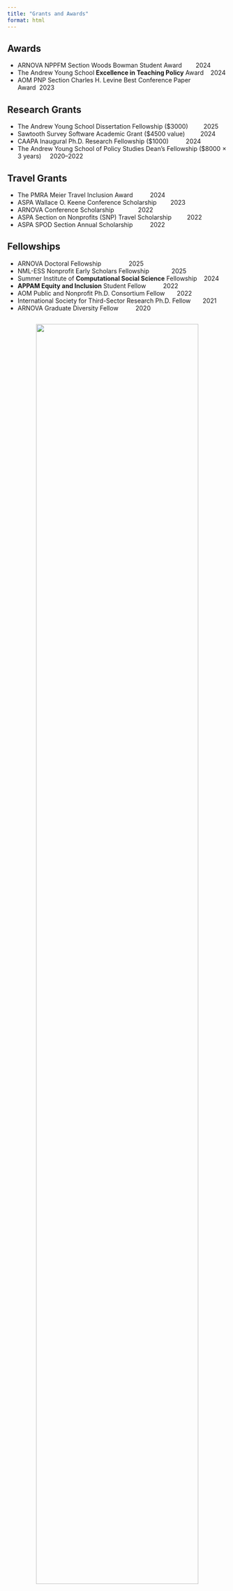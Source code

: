 ```yaml
---
title: "Grants and Awards"
format: html
---
```


## Awards  

- ARNOVA NPPFM Section Woods Bowman Student Award&nbsp;&nbsp;&nbsp;&nbsp;&nbsp;&nbsp;&nbsp;&nbsp;2024  
- The Andrew Young School **Excellence in Teaching Policy** Award&nbsp;&nbsp;&nbsp;&nbsp;2024  
- AOM PNP Section Charles H. Levine Best Conference Paper Award&nbsp;&nbsp;2023  

## Research Grants  

- The Andrew Young School Dissertation Fellowship ($3000)&nbsp;&nbsp;&nbsp;&nbsp;&nbsp;&nbsp;&nbsp;&nbsp;&nbsp;2025  
- Sawtooth Survey Software Academic Grant ($4500 value)&nbsp;&nbsp;&nbsp;&nbsp;&nbsp;&nbsp;&nbsp;&nbsp;&nbsp;2024  
- CAAPA Inaugural Ph.D. Research Fellowship ($1000)&nbsp;&nbsp;&nbsp;&nbsp;&nbsp;&nbsp;&nbsp;&nbsp;&nbsp;&nbsp;2024  
- The Andrew Young School of Policy Studies Dean’s Fellowship ($8000 × 3 years)&nbsp;&nbsp;&nbsp;&nbsp;&nbsp;2020–2022  

## Travel Grants  

- The PMRA Meier Travel Inclusion Award&nbsp;&nbsp;&nbsp;&nbsp;&nbsp;&nbsp;&nbsp;&nbsp;&nbsp;&nbsp;2024  
- ASPA Wallace O. Keene Conference Scholarship&nbsp;&nbsp;&nbsp;&nbsp;&nbsp;&nbsp;&nbsp;&nbsp;2023  
- ARNOVA Conference Scholarship&nbsp;&nbsp;&nbsp;&nbsp;&nbsp;&nbsp;&nbsp;&nbsp;&nbsp;&nbsp;&nbsp;&nbsp;&nbsp;&nbsp;2022  
- ASPA Section on Nonprofits (SNP) Travel Scholarship&nbsp;&nbsp;&nbsp;&nbsp;&nbsp;&nbsp;&nbsp;&nbsp;&nbsp;2022  
- ASPA SPOD Section Annual Scholarship&nbsp;&nbsp;&nbsp;&nbsp;&nbsp;&nbsp;&nbsp;&nbsp;&nbsp;&nbsp;2022  


## Fellowships  

- ARNOVA Doctoral Fellowship&nbsp;&nbsp;&nbsp;&nbsp;&nbsp;&nbsp;&nbsp;&nbsp;&nbsp;&nbsp;&nbsp;&nbsp;&nbsp;&nbsp;&nbsp;&nbsp;2025  
- NML-ESS Nonprofit Early Scholars Fellowship&nbsp;&nbsp;&nbsp;&nbsp;&nbsp;&nbsp;&nbsp;&nbsp;&nbsp;&nbsp;&nbsp;&nbsp;&nbsp;2025  
- Summer Institute of **Computational Social Science** Fellowship&nbsp;&nbsp;&nbsp;&nbsp;2024  
- **APPAM Equity and Inclusion** Student Fellow&nbsp;&nbsp;&nbsp;&nbsp;&nbsp;&nbsp;&nbsp;&nbsp;&nbsp;&nbsp;2022  
- AOM Public and Nonprofit Ph.D. Consortium Fellow&nbsp;&nbsp;&nbsp;&nbsp;&nbsp;&nbsp;&nbsp;2022  
- International Society for Third-Sector Research Ph.D. Fellow&nbsp;&nbsp;&nbsp;&nbsp;&nbsp;&nbsp;&nbsp;2021  
- ARNOVA Graduate Diversity Fellow&nbsp;&nbsp;&nbsp;&nbsp;&nbsp;&nbsp;&nbsp;&nbsp;&nbsp;&nbsp;2020  



<div class="plaque-container">
  <img src="ays.jpg" width="86%">
  
  <p class="plaque-text">2025 Andrew Young School Honors Day</p>
</div>

<style>
.plaque-container {
  text-align: center;       /* center both text and image */
  margin: 2em 0;            /* vertical spacing around the block */
}

.plaque-text {
  font-size: 1em;           /* adjust font size */
  color: #999999;           /* gray color */
  margin-bottom: 1em;       /* space between text and image */
}
</style>
